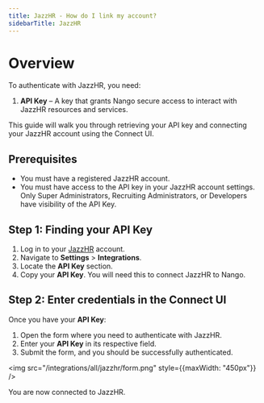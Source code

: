 ```yaml
---
title: JazzHR - How do I link my account?
sidebarTitle: JazzHR
---
```


# Overview

To authenticate with JazzHR, you need:
1. **API Key** – A key that grants Nango secure access to interact with JazzHR resources and services.

This guide will walk you through retrieving your API key and connecting your JazzHR account using the Connect UI.

## Prerequisites
- You must have a registered JazzHR account.
- You must have access to the API key in your JazzHR account settings. Only Super Administrators, Recruiting Administrators, or Developers have visibility of the API Key.

## Step 1: Finding your API Key
1. Log in to your [JazzHR](https://app.jazz.co/app/v2/login) account.
2. Navigate to **Settings** > **Integrations**.
3. Locate the **API Key** section.
4. Copy your **API Key**. You will need this to connect JazzHR to Nango.

## Step 2: Enter credentials in the Connect UI

Once you have your **API Key**:
1. Open the form where you need to authenticate with JazzHR.
2. Enter your **API Key** in its respective field.
3. Submit the form, and you should be successfully authenticated.

<img src="/integrations/all/jazzhr/form.png" style={{maxWidth: "450px"}} />

You are now connected to JazzHR.

